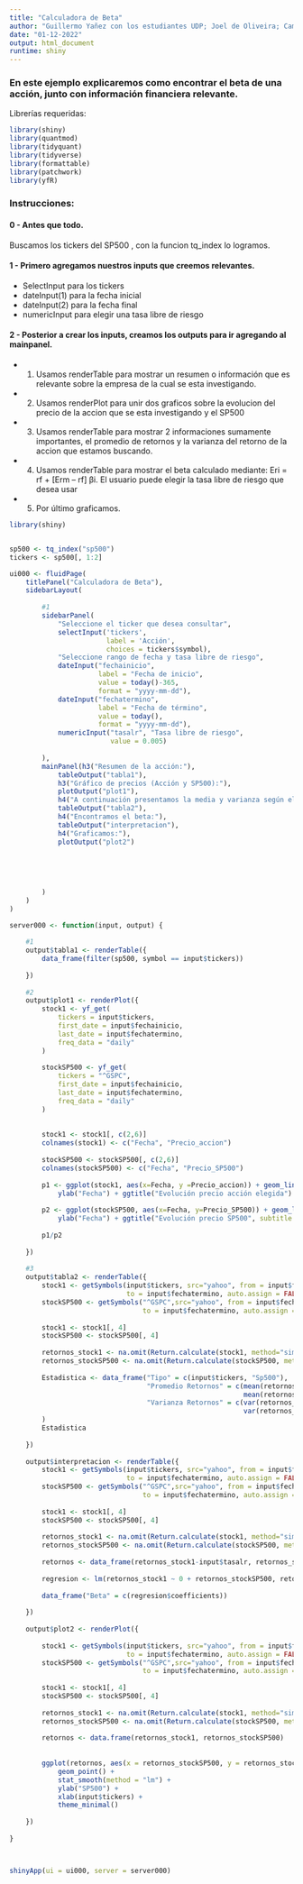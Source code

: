 ---
title: "Calculadora de Beta"
author: "Guillermo Yañez con los estudiantes UDP; Joel de Oliveira; Camila Cerda; Aline Díaz; Ítalo guggiana; Rodrigo Acuña"
date: "01-12-2022"
output: html_document
runtime: shiny
---

### En este ejemplo explicaremos como encontrar el beta de una acción, junto con información financiera relevante.

Librerías requeridas:

```{r message=FALSE, warning=FALSE}
library(shiny)
library(quantmod)
library(tidyquant)
library(tidyverse)
library(formattable)
library(patchwork)
library(yfR)
```

### Instrucciones:

#### 0 - Antes que todo.

Buscamos los tickers del SP500 , con la funcion tq_index lo logramos.

#### 1 - Primero agregamos nuestros inputs que creemos relevantes.

-   SelectInput para los tickers
-   dateInput(1) para la fecha inicial
-   dateInput(2) para la fecha final
-   numericInput para elegir una tasa libre de riesgo

#### 2 - Posterior a crear los inputs, creamos los outputs para ir agregando al mainpanel.

-   

    1.  Usamos renderTable para mostrar un resumen o información que es relevante sobre la empresa de la cual se esta investigando.

-   

    2.  Usamos renderPlot para unir dos graficos sobre la evolucion del precio de la accion que se esta investigando y el SP500

-   

    3.  Usamos renderTable para mostrar 2 informaciones sumamente importantes, el promedio de retornos y la varianza del retorno de la accion que estamos buscando.

-   

    4.  Usamos renderTable para mostrar el beta calculado mediante: Eri = rf + [Erm -- rf] βi. El usuario puede elegir la tasa libre de riesgo que desea usar

-   

    5.  Por último graficamos.

```{r}

library(shiny)


sp500 <- tq_index("sp500")
tickers <- sp500[, 1:2]

ui000 <- fluidPage(
    titlePanel("Calculadora de Beta"),
    sidebarLayout(
        
        #1
        sidebarPanel(
            "Seleccione el ticker que desea consultar",
            selectInput('tickers', 
                        label = 'Acción', 
                        choices = tickers$symbol),
            "Seleccione rango de fecha y tasa libre de riesgo",
            dateInput("fechainicio",
                      label = "Fecha de inicio",
                      value = today()-365,
                      format = "yyyy-mm-dd"),
            dateInput("fechatermino",
                      label = "Fecha de término",
                      value = today(),
                      format = "yyyy-mm-dd"),
            numericInput("tasalr", "Tasa libre de riesgo",
                         value = 0.005)
            
        ),
        mainPanel(h3("Resumen de la acción:"),
            tableOutput("tabla1"),
            h3("Gráfico de precios (Acción y SP500):"),
            plotOutput("plot1"),
            h4("A continuación presentamos la media y varianza según el tiempo (valores expresados en %"),
            tableOutput("tabla2"),
            h4("Encontramos el beta:"),
            tableOutput("interpretacion"),
            h4("Graficamos:"),
            plotOutput("plot2")
            
            
            
            
            
        ) 
    )
)

server000 <- function(input, output) {
    
    #1
    output$tabla1 <- renderTable({
        data_frame(filter(sp500, symbol == input$tickers))
        
    })
    
    #2
    output$plot1 <- renderPlot({
        stock1 <- yf_get(
            tickers = input$tickers,
            first_date = input$fechainicio,
            last_date = input$fechatermino,
            freq_data = "daily"
        )
        
        stockSP500 <- yf_get(
            tickers = "^GSPC",
            first_date = input$fechainicio,
            last_date = input$fechatermino,
            freq_data = "daily"
        )
        
        
        stock1 <- stock1[, c(2,6)]
        colnames(stock1) <- c("Fecha", "Precio_accion")
        
        stockSP500 <- stockSP500[, c(2,6)]
        colnames(stockSP500) <- c("Fecha", "Precio_SP500")
        
        p1 <- ggplot(stock1, aes(x=Fecha, y =Precio_accion)) + geom_line() + xlab("Precio Accion") +
            ylab("Fecha") + ggtitle("Evolución precio acción elegida") + theme_classic()
        
        p2 <- ggplot(stockSP500, aes(x=Fecha, y=Precio_SP500)) + geom_line() + xlab("Precio SP500") +
            ylab("Fecha") + ggtitle("Evolución precio SP500", subtitle = input$tickers) + theme_classic()
        
        p1/p2
    
    })
    
    #3
    output$tabla2 <- renderTable({
        stock1 <- getSymbols(input$tickers, src="yahoo", from = input$fechainicio,
                             to = input$fechatermino, auto.assign = FALSE)
        stockSP500 <- getSymbols("^GSPC",src="yahoo", from = input$fechainicio,
                                 to = input$fechatermino, auto.assign = FALSE)
        
        stock1 <- stock1[, 4]
        stockSP500 <- stockSP500[, 4]
        
        retornos_stock1 <- na.omit(Return.calculate(stock1, method="simple")[-c(1),])
        retornos_stockSP500 <- na.omit(Return.calculate(stockSP500, method="simple")[-c(1),])
        
        Estadistica <- data_frame("Tipo" = c(input$tickers, "Sp500"),
                                  "Promedio Retornos" = c(mean(retornos_stock1)*100, 
                                                          mean(retornos_stockSP500)*100),
                                  "Varianza Retornos" = c(var(retornos_stock1)*100,
                                                          var(retornos_stockSP500)*100)
        )
        Estadistica
        
    })
    
    output$interpretacion <- renderTable({
        stock1 <- getSymbols(input$tickers, src="yahoo", from = input$fechainicio,
                             to = input$fechatermino, auto.assign = FALSE)
        stockSP500 <- getSymbols("^GSPC",src="yahoo", from = input$fechainicio,
                                 to = input$fechatermino, auto.assign = FALSE)
        
        stock1 <- stock1[, 4]
        stockSP500 <- stockSP500[, 4]
        
        retornos_stock1 <- na.omit(Return.calculate(stock1, method="simple")[-c(1),])
        retornos_stockSP500 <- na.omit(Return.calculate(stockSP500, method="simple")[-c(1),])
        
        retornos <- data_frame(retornos_stock1-input$tasalr, retornos_stockSP500-input$tasalr)
        
        regresion <- lm(retornos_stock1 ~ 0 + retornos_stockSP500, retornos)
        
        data_frame("Beta" = c(regresion$coefficients))
        
    })
    
    output$plot2 <- renderPlot({
        
        stock1 <- getSymbols(input$tickers, src="yahoo", from = input$fechainicio,
                             to = input$fechatermino, auto.assign = FALSE)
        stockSP500 <- getSymbols("^GSPC",src="yahoo", from = input$fechainicio,
                                 to = input$fechatermino, auto.assign = FALSE)
        
        stock1 <- stock1[, 4]
        stockSP500 <- stockSP500[, 4]
        
        retornos_stock1 <- na.omit(Return.calculate(stock1, method="simple")[-c(1),])
        retornos_stockSP500 <- na.omit(Return.calculate(stockSP500, method="simple")[-c(1),])
        
        retornos <- data.frame(retornos_stock1, retornos_stockSP500)
        
        
        ggplot(retornos, aes(x = retornos_stockSP500, y = retornos_stock1)) +
            geom_point() +
            stat_smooth(method = "lm") +
            ylab("SP500") +
            xlab(input$tickers) +
            theme_minimal()
        
    })
    
}



shinyApp(ui = ui000, server = server000)

```
